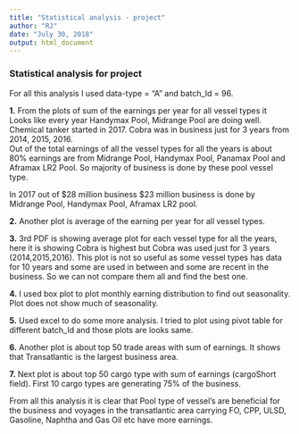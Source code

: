 ```yaml
---
title: "Statistical analysis - project"
author: "RJ"
date: "July 30, 2018"
output: html_document
---
```


### Statistical analysis for project

For all this analysis I used data-type = "A"  and batch_Id = 96.  

**1.** From the plots of sum of the earnings per year for all vessel types it Looks like every year Handymax Pool, Midrange Pool are doing well. Chemical tanker started in 2017. Cobra was in business just for 3 years from 2014, 2015, 2016.  
Out of the total earnings of all the vessel types for all the years is about 80% earnings are from Midrange Pool, Handymax Pool, Panamax Pool and Aframax  LR2 Pool.
So majority of business is done by these pool vessel type.   

In 2017 out of $28 million business $23 million business is done by Midrange Pool, Handymax Pool, Aframax LR2 pool.  

**2.** Another plot is average of the earning per year for all vessel types.  

**3.** 3rd PDF is showing average plot for each vessel type for all the years, here it is showing Cobra is highest but  Cobra was used just for 3 years (2014,2015,2016). This plot is not so useful as some vessel types has data for 10 years and some are used in between and some are recent in the business. So we can not compare them all and find the best one.  

**4.** I used box plot to plot monthly earning distribution to find out seasonality. Plot does not show much of seasonality.   

**5.** Used excel to do some more analysis. I tried to plot using pivot table for different batch_Id and those plots are looks same.  

**6.** Another plot is about top 50 trade areas with sum of earnings. It shows that Transatlantic is the largest business area.    

**7.** Next plot is about top 50 cargo type with sum of earnings (cargoShort field). First 10 cargo types are generating 75% of the business.  

From all this analysis it is clear that Pool type of vessel's are beneficial for the business
and voyages in the transatlantic area carrying FO, CPP, ULSD, Gasoline, Naphtha and Gas Oil etc have more earnings.  
